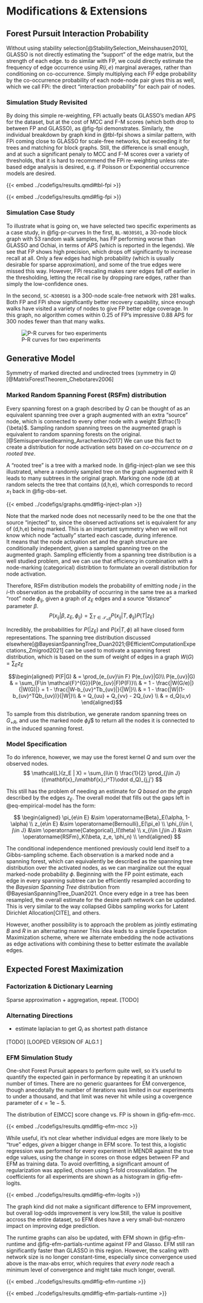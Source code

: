 # Modifications & Extensions  

## Forest Pursuit Interaction Probability {#sec-fpi}

Without using stability selection[@StabilitySelection_Meinshausen2010], GLASSO is not directly estimating the "support" of the edge matrix, but the strength of each edge.
to do similar with FP, we could directly estimate the frequency of edge occurrence using $R(i,e)$ marginal averages, rather than conditioning on co-occurrence.
Simply multiplying each FP edge probability by the co-occurrence probability of each node-node pair gives this as well, which we call FPi: the direct "interaction probability" for each pair of nodes. 

### Simulation Study Revisited

By doing this simple re-weighting, FPi actually beats GLASSO's median APS for the dataset, but at the cost of MCC and F-M scores (which both drop to between FP and GLASSO), as @fig-fpi demonstrates.
Similarly, the individual breakdown by graph kind in @tbl-fpi shows a similar pattern, with FPi coming close to GLASSO for scale-free networks, but exceeding it for trees and matching for block graphs.
Still, the difference is small enough, and at such a significant penaly to MCC and F-M scores over a variety of thresholds, that it is hard to recommend the FPi re-weighting unless rate-based edge analysis is desired, e.g. if Poisson or Exponential occurrence models are desired. 

::: {layout-ncol=2}

{{< embed ../codefigs/results.qmd#tbl-fpi >}}

{{< embed ../codefigs/results.qmd#fig-fpi >}}
:::

### Simulation Case Study

To illustrate what is going on, we have selected two specific experiments as a case study, in @fig-pr-curves
In the first, `BL-N030S01`, a 30-node block graph with 53 random walk samples, has FP performing worse than GLASSO and Ochiai, in terms of APS (which is reported in the legends).
We see that FP shows high precision, which drops off significantly to increase recall at all.
Only a few edges had high probability (which is usually desirable for sparse approximation), and some of the true edges were missed this way.
However, FPi rescaling makes rarer edges fall off earlier in the thresholding, letting the recall rise by dropping rare edges, rather than simply the low-confidence ones. 

In the second, `SC-N300S01` is a 300-node scale-free network with 281 walks.
Both FP and FPi show significantly better recovery capability, since enough walks have visited a variety of nodes to give FP better edge coverage.
In this graph, no algorithm comes within 0.25 of FP's impressive 0.88 APS for 300 nodes fewer than that many walks. 

![P-R curves for two experiments](../images/PR.svg){#fig-pr-curves}

## Generative Model {#sec-lfa-like}

Symmetry of marked directed and undirected trees (symmetry in $Q$)[@MatrixForestTheorem_Chebotarev2006]

### Marked Random Spanning Forest (RSFm) distribution

Every spanning forest on a graph described by $Q$ can be thought of as an equivalent spanning tree over a graph augmented with an extra "source" node, which is connected to every other node with a weight $\tfrac{1}{\beta}$. 
Sampling random spanning trees on the augmented graph is equivalent to random spanning forests on the original.[@Semisupervisedlearning_Avrachenkov2017]
We can use this fact to create a distribution for node activation sets based on _co-occurrence on a rooted tree_.

A "rooted tree" is a tree with a marked node.
In @fig-inject-plan we see this illustrated, where a randomly sampled tree on the graph augmented with R leads to many subtrees in the original graph.
Marking one node (d) at random selects the tree that contains (d,h,e), which corresponds to  record $x_1$ back in @fig-obs-set. 

{{< embed ../codefigs/graphs.qmd#fig-inject-plan >}}

Note that the marked node does not necessarily need to be the one that the source "injected" to, since the observed activations set is equivalent for any of (d,h,e) being marked.
This is an important symmetry when we will not know which node "actually" started each cascade, during inference.  
It means that the node activation set and the graph structure are conditionally independent, given a sampled spanning tree on the augmented graph.
Sampling efficiently from a spanning tree distribution is a well studied problem, and we can use that efficiency in combination with a node-marking (categorical) distribtion to formulate an overall distribution for node activation.

Therefore, RSFm distribution models the probability of emitting node $j$ in the $i$-th observation as the probability of occurring in the same tree as a marked "root" node $\phi_{ij}$, given a graph of $z_E$ edges and a source "distance" parameter $\beta$.
$$
P(x_{ij}|\beta, z_E, \phi_{ij}) = \sum_{T\in\mathcal{T}_{+R}}P(x_{ij}| T,\phi_{ij}) P(T|z_E)
$$

Incredibly, the probabilities for $P(|z_E)$ and $P(x|T,\phi)$ all have closed form representations.
The spanning tree distribution discussed elsewhere[@BayesianSpanningTree_Duan2021;@EfficientComputationExpectations_Zmigrod2021] can be used to motivate a spanning forest distribution, which is based on the sum of weight of edges in a graph $W(G)=\sum_E{z_E}$ 


$$\begin{aligned}
P(F|G) & = \prod_{e_{uv}\in F} P(e_{uv}|G)\\
P(e_{uv}|G) 
	& = \sum_{F\in \mathcal{F}^{G}}{P(e_{uv}|F)P(F)}\\
	& = 1 - \frac{|W(G/e)|}{|W(G)|}  = 1 - \frac{|W-b_{uv}^Tb_{uv}|}{|W|}\\
	& = 1 - \frac{|W|(1-b_{uv}^TQb_{uv})}{|W|}\\
	& = Q_{uu} + Q_{vv} - 2Q_{uv} \\
  & = d_Q(u,v)
\end{aligned}$$

To sample from this distribution, we generate random spanning trees on $G_{+R}$, and use the marked node $\phi_ij$$ to return all the nodes it is connected to in the induced spanning forest.

### Model Specification {#sec-lfa-gibbs}

To do inference, however, we may use the forest kernel $Q$ and sum over the observed nodes.
$$
\mathcal{L}(z_E | X) = \sum_{i\in I} \frac{1}{2} \prod_{j\in J} ((\mathbf{x}_i\mathbf{x}_i^T)\odot d_Q)_{j,j'}
$$ 

This still has the problem of needing an estimate for $Q$ _based on the graph_ described by the edges $z_E$.
The overall model that fills out the gaps left in @eq-empirical-model has the form:

$$
\begin{aligned}
\pi_{e\in E} &\sim \operatorname{Beta}_E(\alpha, 1-\alpha)     \\
z_{e\in E} &\sim \operatorname{Bernoulli}_E(\pi_e)             \\
\phi_{i\in I, j\in J} &\sim \operatorname{Categorical}_I(\theta) \\
x_{i\in I,j\in J} &\sim \operatorname{RSFm}_K(\beta, z_e, \phi_n) \\
\end{aligned}
$$ 

<!-- ![Explanation of the RSFm distribution for binary activation observations](../images/random-spanning-forests.png) -->

The conditional independence mentioned previously could lend itself to a Gibbs-sampling scheme.
Each observation is a marked node and a spanning forest, which can equivalently be described as the spanning tree distribution over the activated nodes, as we can marginalize out the equal marked-node probability $\phi$. 
Beginning with the FP point estimate, each edge in every spanning subtree can be efficiently resampled according to the _Bayesian Spanning Tree_ distribution from @BayesianSpanningTree_Duan2021.
Once every edge in a tree has been resampled, the overall estimate for the desire path network can be updated.
This is very similar to the way collapsed Gibbs sampling works for Latent Dirichlet Allocation[CITE], and others.   

However, another possibility is to approach the problem as jointly estimating $B$ and $R$ in an alternating manner
This idea leads to a simple Expectation Maximization scheme, where we alternate embedding the node activations as edge activations with combining these to better estimate the available edges. 


##  Expected Forest Maximization 

### Factorization & Dictionary Learning
Sparse approximation + aggregation, repeat. 
[TODO]


### Alternating Directions
- estimate laplacian to get $Q_i$ as shortest path distance

[TODO]
[LOOPED VERSION OF ALG.1 ]


### EFM Simulation Study

One-shot Forest Pursuit appears to perform quite well, so it's useful to quantify the expected gain in performance by repeating it an unknown number of times.
There are no generic guarantees for EM convergence, though anecdotally the number of iterations was limited in our experiments to under a thousand, and that limit was never hit while using a covergence parameter of $\epsilon=1\mathrm{e}-5$. 

The distribution of E[MCC] score change vs. FP is shown in @fig-efm-mcc.  

{{< embed ../codefigs/results.qmd#fig-efm-mcc  >}}

While useful, it's not clear whether individual edges are more likely to be "true" edges, _given_ a bigger change in EFM score.
To test this, a logistic regression was performed for every experiment in MENDR against the true edge values, using the change in scores on those edges between FP and EFM as training data.
To avoid overfitting, a significant amount of regularization was applied, chosen using 5-fold crossvalidation.
The coefficients for all experiments are shown as a histogram in @fig-efm-logits.

{{< embed ../codefigs/results.qmd#fig-efm-logits  >}}

The graph kind did not make a significant difference to EFM improvement, but overall log-odds improvement is very low.Still, the value is positive accross the entire dataset, so EFM does have a very small-but-nonzero impact on improving edge prediction.  

The runtime graphs can also be updated, with EFM shown in @fig-efm-runtime and @fig-efm-partials-runtime against FP and Glasso.
EFM still ran significantly faster than GLASSO in this region.
However, the scaling with network size is no longer constant-time, especially since convergence used above is the max-abs error, which requires that _every node_ reach a minimum level of convergence and might take much longer, overall. 

{{< embed ../codefigs/results.qmd#fig-efm-runtime >}}

{{< embed ../codefigs/results.qmd#fig-efm-partials-runtime >}}


